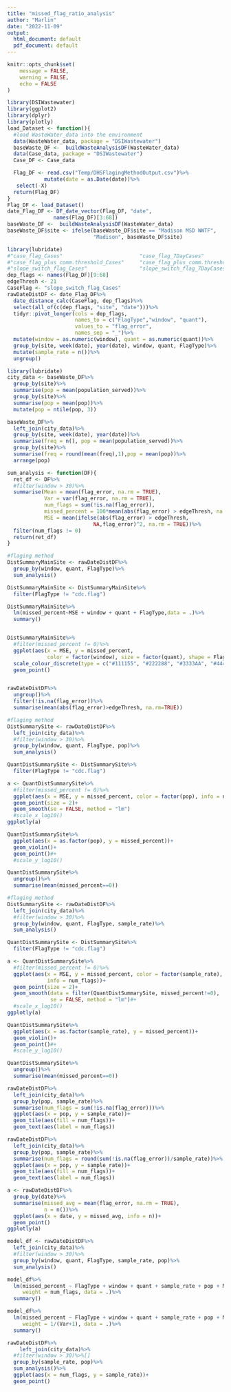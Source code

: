 ```yaml
---
title: "missed_flag_ratio_analysis"
author: "Marlin"
date: "2022-11-09"
output:
  html_document: default
  pdf_document: default
---
```


```r
knitr::opts_chunk$set(
	message = FALSE,
	warning = FALSE,
	echo = FALSE
)
```


```r
library(DSIWastewater)
library(ggplot2)
library(dplyr)
library(plotly)
load_Dataset <- function(){
  #load WasteWater_data into the environment
  data(WasteWater_data, package = "DSIWastewater")
  baseWaste_DF <-  buildWasteAnalysisDF(WasteWater_data)
  data(Case_data, package = "DSIWastewater")
  Case_DF <- Case_data

  Flag_DF <- read.csv("Temp/DHSFlagingMethodOutput.csv")%>%
            mutate(date = as.Date(date))%>%
   select(-X)
  return(Flag_DF)
}
Flag_DF <- load_Dataset()
date_Flag_DF <- DF_date_vector(Flag_DF, "date", 
               names(Flag_DF)[3:68])
baseWaste_DF <-  buildWasteAnalysisDF(WasteWater_data)
baseWaste_DF$site <- ifelse(baseWaste_DF$site == "Madison MSD WWTF",
                            "Madison", baseWaste_DF$site)
```


```r
library(lubridate)
#"case_flag_Cases"                         "case_flag_7DayCases"                    
#"case_flag_plus_comm.threshold_Cases"     "case_flag_plus_comm.threshold_7DayCases"
#"slope_switch_flag_Cases"                 "slope_switch_flag_7DayCases"
dep_flags <- names(Flag_DF)[9:68]
edgeThresh <- 21
CaseFlag <- "slope_switch_flag_Cases"
rawDateDistDF <- date_Flag_DF%>%
  date_distance_calc(CaseFlag, dep_flags)%>%
  select(all_of(c(dep_flags, "site", "date")))%>%
  tidyr::pivot_longer(cols = dep_flags,
                      names_to = c("FlagType","window", "quant"),
                      values_to = "flag_error",
                      names_sep = "_")%>%
  mutate(window = as.numeric(window), quant = as.numeric(quant))%>%
  group_by(site, week(date), year(date), window, quant, FlagType)%>%
  mutate(sample_rate = n())%>%
  ungroup()

library(lubridate)
city_data <- baseWaste_DF%>%
  group_by(site)%>%
  summarise(pop = mean(population_served))%>%
  group_by(site)%>%
  summarise(pop = mean(pop))%>%
  mutate(pop = ntile(pop, 3))

baseWaste_DF%>%
  left_join(city_data)%>%
  group_by(site, week(date), year(date))%>%
  summarise(freq = n(), pop = mean(population_served))%>%
  group_by(site)%>%
  summarise(freq = round(mean(freq),1),pop = mean(pop))%>%
  arrange(pop)

```

```r

sum_analysis <- function(DF){
  ret_df <- DF%>%
  #filter(window > 30)%>%
  summarise(Mean = mean(flag_error, na.rm = TRUE),
            Var = var(flag_error, na.rm = TRUE),
            num_flags = sum(!is.na(flag_error)),
            missed_percent = 100*mean(abs(flag_error) > edgeThresh, na.rm = TRUE),
            MSE = mean(ifelse(abs(flag_error) > edgeThresh,
                            NA,flag_error)^2, na.rm = TRUE))%>%
  filter(num_flags != 0)
  return(ret_df)
}

#flaging method
DistSummaryMainSite <- rawDateDistDF%>%
  group_by(window, quant, FlagType)%>%
  sum_analysis()

DistSummaryMainSite <- DistSummaryMainSite%>%
  filter(FlagType != "cdc.flag")

DistSummaryMainSite%>%
  lm(missed_percent~MSE + window + quant + FlagType,data = .)%>%
  summary()


DistSummaryMainSite%>%
  #filter(missed_percent != 0)%>%
  ggplot(aes(x = MSE, y = missed_percent, 
             color = factor(window), size = factor(quant), shape = FlagType))+
  scale_colour_discrete(type = c("#111155", "#222288", "#3333AA", "#4444FF"))+
  geom_point()


rawDateDistDF%>%
  ungroup()%>%
  filter(!is.na(flag_error))%>%
  summarise(mean(abs(flag_error)>edgeThresh, na.rm=TRUE))
```

```r
#flaging method
DistSummarySite <- rawDateDistDF%>%
  left_join(city_data)%>%
  #filter(window > 30)%>%
  group_by(window, quant, FlagType, pop)%>%
  sum_analysis()

QuantDistSummarySite <- DistSummarySite%>%
  filter(FlagType != "cdc.flag")

a <- QuantDistSummarySite%>%
  #filter(missed_percent != 0)%>%
  ggplot(aes(x = MSE, y = missed_percent, color = factor(pop), info = num_flags))+
  geom_point(size = 2)+
  geom_smooth(se = FALSE, method = "lm")
  #scale_x_log10()
ggplotly(a)

QuantDistSummarySite%>%
  ggplot(aes(x = as.factor(pop), y = missed_percent))+
  geom_violin()+
  geom_point()#+
  #scale_y_log10()

QuantDistSummarySite%>%
  ungroup()%>%
  summarise(mean(missed_percent==0))
```

```r
#flaging method
DistSummarySite <- rawDateDistDF%>%
  left_join(city_data)%>%
  #filter(window > 30)%>%
  group_by(window, quant, FlagType, sample_rate)%>%
  sum_analysis()

QuantDistSummarySite <- DistSummarySite%>%
  filter(FlagType != "cdc.flag")

a <- QuantDistSummarySite%>%
  #filter(missed_percent != 0)%>%
  ggplot(aes(x = MSE, y = missed_percent, color = factor(sample_rate), 
             info = num_flags))+
  geom_point(size = 2)+
  geom_smooth(data = filter(QuantDistSummarySite, missed_percent!=0), 
              se = FALSE, method = "lm")#+
  #scale_x_log10()
ggplotly(a)

QuantDistSummarySite%>%
  ggplot(aes(x = as.factor(sample_rate), y = missed_percent))+
  geom_violin()+
  geom_point()#+
  #scale_y_log10()

QuantDistSummarySite%>%
  ungroup()%>%
  summarise(mean(missed_percent==0))
```

```r
rawDateDistDF%>%
  left_join(city_data)%>%
  group_by(pop, sample_rate)%>%
  summarise(num_flags = sum(!is.na(flag_error)))%>%
  ggplot(aes(x = pop, y = sample_rate))+
  geom_tile(aes(fill = num_flags))+
  geom_text(aes(label = num_flags))

rawDateDistDF%>%
  left_join(city_data)%>%
  group_by(pop, sample_rate)%>%
  summarise(num_flags = round(sum(!is.na(flag_error))/sample_rate))%>%
  ggplot(aes(x = pop, y = sample_rate))+
  geom_tile(aes(fill = num_flags))+
  geom_text(aes(label = num_flags))

a <- rawDateDistDF%>%
  group_by(date)%>%
  summarise(missed_avg = mean(flag_error, na.rm = TRUE),
            n = n())%>%
  ggplot(aes(x = date, y = missed_avg, info = n))+
  geom_point()
ggplotly(a)
```


```r

model_df <- rawDateDistDF%>%
  left_join(city_data)%>%
  #filter(window > 30)%>%
  group_by(window, quant, FlagType, sample_rate, pop)%>%
  sum_analysis()

model_df%>%
  lm(missed_percent ~ FlagType + window + quant + sample_rate + pop + MSE, 
     weight = num_flags, data = .)%>%
  summary()

model_df%>%
  lm(missed_percent ~ FlagType + window + quant + sample_rate + pop + MSE, 
     weight = 1/(Var+1), data = .)%>%
  summary()
```

```r
rawDateDistDF%>%
    left_join(city_data)%>%
  #filter(window > 30)%>%[]
  group_by(sample_rate, pop)%>%
  sum_analysis()%>%
  ggplot(aes(x = num_flags, y = sample_rate))+
  geom_point()
```